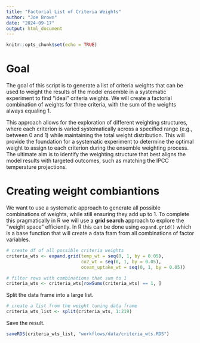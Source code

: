 ```yaml
---
title: "Factorial List of Criteria Weights"
author: "Joe Brown"
date: "2024-09-17"
output: html_document
---
```


```r
knitr::opts_chunk$set(echo = TRUE)
```

# Goal 

The goal of this script is to generate a list of criteria weights that can be used to weight the results of the model ensemble in a systematic experiment to find "ideal" criteria weights. We will create a factorial combination of weights for three criteria, with the sum of the weights always equaling 1. 

This approach allows for the exploration of different weighting structures, where each criterion is varied systematically across a specified range (e.g., between 0 and 1) while maintaining the total weight distribution. This will provide the foundation for a systematic experiment to determine the optimal weight to assign to each criterion during the ensemble weighting process. The ultimate aim is to identify the weighting structure that best aligns the model results with targeted outcomes, such as matching the IPCC temperature projections.

# Creating weight combiantions

We want to use a systematic approach to generate all possible combinations of weights, while still ensuring they add up to 1. To complete this pragmatically in R we will use a **grid search** approach to explore the "weight space" efficiently. In R this can be done using `expand.grid()` which is a base function that will create a data fram from all combinations of factor variables.

```r
# create df of all possible criteria weights
criteria_wts <- expand.grid(temp_wt = seq(0, 1, by = 0.05),
                            co2_wt = seq(0, 1, by = 0.05), 
                            ocean_uptake_wt = seq(0, 1, by = 0.05))

# filter rows with combinations that sum to 1
criteria_wts <- criteria_wts[rowSums(criteria_wts) == 1, ]

```

Split the data frame into a large list.

```r
# create a list from the weight tuning data frame
criteria_wts_list <- split(criteria_wts, 1:219)

```

Save the result.

```r
saveRDS(criteria_wts_list, "workflows/data/criteria_wts.RDS")
```


